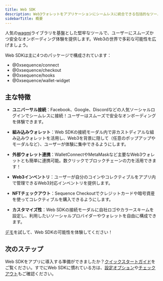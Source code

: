 ```yaml
---
title: Web SDK
description: Web3ウォレットをアプリケーションにシームレスに統合できる包括的なツールキットです。
sidebarTitle: 概要
---
```


人気の[wagmi](https://wagmi.sh/)ライブラリを基盤とした堅牢なツールで、ユーザーにスムーズかつ安全なオンボーディング体験を提供します。Web3の世界で多彩な可能性を広げましょう。

Web SDKは主に4つのパッケージで構成されています：
- @0xsequence/connect
- @0xsequence/checkout
- @0xsequence/hooks
- @0xsequence/wallet-widget

## 主な特徴

-   **ユニバーサル接続**：Facebook、Google、Discordなどの人気ソーシャルログインでシームレスに接続！ユーザーはスムーズで安全なオンボーディングを体験できます。

-   **組み込みウォレット**：Web SDKの接続モーダル内で非カストディアルな組み込みウォレットを活用し、Web3を背景に隠して（任意のポップアップやモーダルなど）、ユーザーが体験に集中できるようにします。

-   **外部ウォレット連携**：WalletConnectやMetaMaskなど主要なWeb3ウォレットとも簡単に連携可能。数クリックでブロックチェーンの力を活用できます！

-   **Web3インベントリ**：ユーザーが自分のコインやコレクティブルをアプリ内で管理できるWeb3対応インベントリを提供します。

-   **NFTチェックアウト**：Sequence Checkoutでクレジットカードや暗号資産を使ってコレクティブルを購入できるようにします。

-   **カスタマイズ性**：Web SDKの接続モーダルに自社ロゴやカラースキームを設定し、利用したいソーシャルプロバイダーやウォレットを自由に構成できます。

[デモ](https://0xsequence.github.io/web-sdk/)を試して、Web SDKの可能性を体験してください！

## 次のステップ
Web SDKをアプリに導入する準備ができましたか？[クイックスタートガイド](/sdk/web/getting-started)をご覧ください。すでにWeb SDKに慣れている方は、[設定オプション](/sdk/web/custom-configuration)や[チェックアウト](/sdk/web/guides/checkout)もご確認ください。